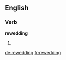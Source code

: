==English==

===Verb===
'''rewedding'''

# {{third-person singular of|rewed}}

[[de:rewedding]]
[[fr:rewedding]]